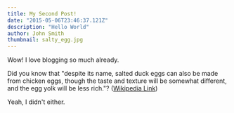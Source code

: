 ```yaml
---
title: My Second Post!
date: "2015-05-06T23:46:37.121Z"
description: "Hello World"
author: John Smith
thumbnail: salty_egg.jpg
---
```


Wow! I love blogging so much already.

Did you know that "despite its name, salted duck eggs can also be made from
chicken eggs, though the taste and texture will be somewhat different, and the
egg yolk will be less rich."?
([Wikipedia Link](https://en.wikipedia.org/wiki/Salted_duck_egg))

Yeah, I didn't either.
